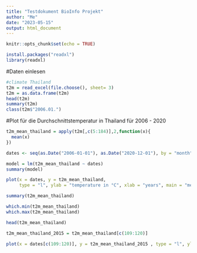 ```yaml
---
title: "Testdokument BioInfo Projekt"
author: "Me"
date: "2023-05-15"
output: html_document
---
```


```r
knitr::opts_chunk$set(echo = TRUE)
```

```r
install.packages("readxl")
library(readxl)
```

#Daten einlesen
```r
#climate Thailand
t2m = read_excel(file.choose(), sheet= 3)
t2m = as.data.frame(t2m)
head(t2m)
summary(t2m)
class(t2m$"2006.01.")
```

#Plot für die Durchschnittstemperatur in Thailand für 2006 - 2020
```r
t2m_mean_thailand = apply(t2m[,c(5:184)],2,function(x){
  mean(x)
})

dates <- seq(as.Date("2006-01-01"), as.Date("2020-12-01"), by = "month", format = "%m")

model = lm(t2m_mean_thailand ~ dates)
summary(model)

plot(x = dates, y = t2m_mean_thailand, 
     type = "l", ylab = "temperature in °C", xlab = "years", main = "mean temperature in Thailand 2006 - 2020", col = "red");abline(model, col = "blue")

summary(t2m_mean_thailand)

which.min(t2m_mean_thailand)
which.max(t2m_mean_thailand)

head(t2m_mean_thailand)

t2m_mean_thailand_2015 = t2m_mean_thailand[c(109:120)]

plot(x = dates[c(109:120)], y = t2m_mean_thailand_2015 , type = "l", ylab = "temperature in °C", xlab = "months",main = "monthly mean temperature in Thailand for 2015", col = "red")

```


